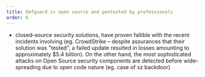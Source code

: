 ```yaml
---
title: Defguard is open source and pentested by professionals
order: 6
---
```


- closed–source security solutions, have proven fallible with the recent incidents involving (eg. CrowdStrike – despite assurances that their solution was "tested", a failed update resulted in losses amounting to approximately $5.4 billion). On the other hand, the most sophisticated attacks on Open Source security components are detected before wide–spreading due to open code nature (eg. case of xz backdoor)
